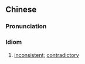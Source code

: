 {{also|前后矛盾}}
==Chinese==
{{zh-forms|s=前后矛盾|type=22}}

===Pronunciation===
{{zh-pron
|m=qiánhòumáodùn
|cat=cy
}}

===Idiom===
{{zh-idiom}}

# [[inconsistent]]; [[contradictory]]